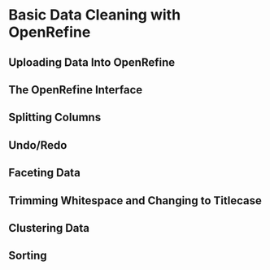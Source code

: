 # Basic Data Cleaning with OpenRefine

## Uploading Data Into OpenRefine

## The OpenRefine Interface

## Splitting Columns

## Undo/Redo

## Faceting Data

## Trimming Whitespace and Changing to Titlecase

## Clustering Data

## Sorting